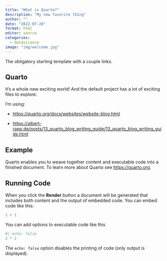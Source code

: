 ```yaml
---
title: "What is Quarto?"
description: "My new favorite thing"
author: ""
date: "2022-07-28"
format: html
editor: source
categories:
  - datascience
image: "img/welcome.jpg"
---
```


The obligatory starting template with a couple links.

## Quarto

It's a whole new exciting world! And the default project has a lot of exciting files to explore.

I'm using:

-   <https://quarto.org/docs/websites/website-blog.html>

-   <https://albert-rapp.de/posts/13_quarto_blog_writing_guide/13_quarto_blog_writing_guide.html>

## Example

Quarto enables you to weave together content and executable code into a finished document. To learn more about Quarto see <https://quarto.org>.

## Running Code

When you click the **Render** button a document will be generated that includes both content and the output of embedded code. You can embed code like this:

```r
1 + 1
```

You can add options to executable code like this

```r
#| echo: false
2 * 2
```

The `echo: false` option disables the printing of code (only output is displayed).
